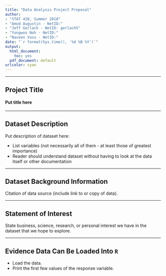 ```yaml
---
title: "Data Analysis Project Proposal"
author:
- "STAT 420, Summer 2018"
- "Amod Augustin - NetID:"
- "Jeff Gerlach - NetID: gerlach5"
- "Yongwoo Noh - NetID:"
- "Naveen Vasu - NetID:"
date: "`r format(Sys.time(), '%d %B %Y')`"
output:
  html_document: 
    toc: yes
  pdf_document: default
urlcolor: cyan
---
```


***

## Project Title
#### Put title here

***

## Dataset Description

Put description of dataset here:

 - List variables (not necessarily all of them - at least those of greatest importance)
 - Reader should understand dataset without having to look at the data itself or other documentation
 

***

## Dataset Background Information

Citation of data source (include link to or copy of data).

***

## Statement of Interest

State business, science, research, or personal interest we have in the dataset that we hope to explore.

***

## Evidence Data Can Be Loaded Into `R`

 - Load the data.
 - Print the first few values of the response variable.